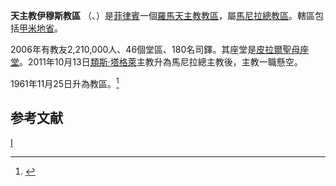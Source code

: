{{Infobox Roman Catholic diocese
|Roman Catholic Diocese of = 天主教伊穆斯教區
|Latin name of diocese = Dioecesis Imusensis
|image = [[File:Imus_Cathedral.jpg|250px]]
|caption = 
|coat_of_arms = [[File:Diocese_of_Imus_coat_of_arms.svg|175px]]
|location = [[菲律賓|菲律賓]]
|territory = 甲米地省
|population = 2,210,000
|rite = 拉丁禮
|patron =
|province = 馬尼拉
|established = 1960年
|cathedral = [[皮拉爾聖母主教座堂_(伊穆斯)|皮拉爾聖母座堂]] 
|副主教座堂 =
|leadership = 主教
|website = http://www.imusdiocese.net/
|教宗 = 
|metropolitan =
|ordinary = 懸空
|coadjutor bishop =
|emeritus = [[厄瑪奴耳·索夫雷維納斯|厄瑪奴耳·索夫雷維納斯]]
}}
'''天主教伊穆斯教區''' （{{lang-la|Dioecesis Imusensis}}、{{lang-tl|Diyosesis ng Imus}}）是[[菲律賓|菲律賓]]一個[[羅馬天主教|羅馬天主教]][[教區|教區]]，屬[[天主教馬尼拉總教區|馬尼拉總教區]]。轄區包括[[甲米地省|甲米地省]]。

2006年有教友2,210,000人、46個堂區、180名司鐸。其座堂是[[皮拉爾聖母主教座堂_(伊穆斯)|皮拉爾聖母座堂]]。2011年10月13日[[類斯‧塔格萊|類斯‧塔格萊]]主教升為馬尼拉總主教後，主教一職懸空。

1961年11月25日升為教區。<ref name="">{{cite journal
|journal=[[宗座公報|宗座公報]]
|publisher=梵蒂岡出版社
|date=1962年
|volume=54
|title=Ex archidioecesi Manilensi et dioecesi Lipensi quibusdam detractis territoriis, duae dioeceses constituuntur, quarum nomina « Malolosina » et « Imusensis ».
|page=728
|url=http://www.vatican.va/archive/aas/documents/AAS%2054%20%5B1962%5D%20-%20ocr.pdf
|access-date=2012-03-02
|archive-date=2010-03-27
|archive-url=https://web.archive.org/web/20100327065622/http://www.vatican.va/archive/aas/documents/AAS%2054%20%5B1962%5D%20-%20ocr.pdf
|dead-url=no
}}</ref>

==参考文献==
<div class="references-small">
<references></references>
</div>

{{菲律賓天主教教區}}
[[Category:菲律賓天主教教區|I]]